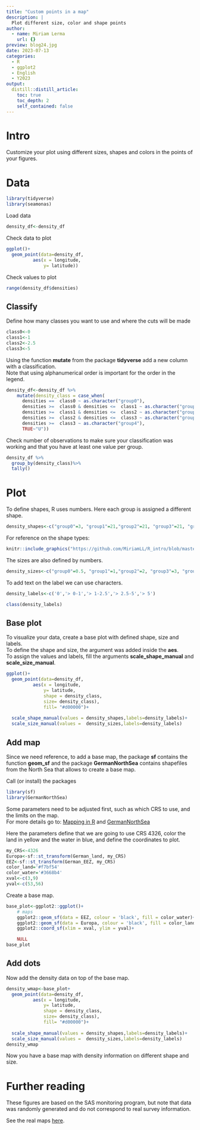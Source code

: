 ```yaml
---
title: "Custom points in a map"
description: |
  Plot different size, color and shape points
author:
  - name: Miriam Lerma
    url: {}
preview: blog24.jpg
date: 2023-07-13
categories:
  - R
  - ggplot2
  - English
  - Y2023
output:
  distill::distill_article:
    toc: true
    toc_depth: 2
    self_contained: false
---
```



# Intro

Customize your plot using different sizes, shapes and colors in the points of your figures.

# Data

```r
library(tidyverse)
library(seamonas)
```


Load data

```r
density_df<-density_df
```


Check data to plot

```r
ggplot()+
  geom_point(data=density_df,
          aes(x = longitude,
              y= latitude))
```

Check values to plot

```r
range(density_df$densities)
```


## Classify

Define how many classes you want to use and where the cuts will be made

```r
class0<-0
class1<-1
class2<-2.5
class3<-5
```

Using the function **mutate** from the package **tidyverse** add a new column with a classification.  
Note that using alphanumerical order is important for the order in the legend. 

```r
density_df<-density_df %>% 
    mutate(density_class = case_when(
      densities ==  class0 ~ as.character("group0"),
      densities >=  class0 & densities <=  class1 ~ as.character("group1"),
      densities >=  class1 & densities <=  class2 ~ as.character("group2"),
      densities >=  class2 & densities <=  class3 ~ as.character("group3"),
      densities >=  class3 ~ as.character("group4"),
      TRUE~"U"))
```

Check number of observations to make sure your classification was working and that you have at least one value per group.

```r
density_df %>%
  group_by(density_class)%>%
  tally()
```

# Plot

To define shapes, R uses numbers. Here each group is assigned a different shape. 

```r
density_shapes<-c("group0"=3, "group1"=21,"group2"=21, "group3"=21, "group4"=21)
```

For reference on the shape types:

```r
knitr::include_graphics("https://github.com/MiriamLL/R_intro/blob/master/Images/320Shapes.png?raw=true")
```

The sizes are also defined by numbers.

```r
density_sizes<-c("group0"=0.5, "group1"=1,"group2"=2, "group3"=3, "group4"=5)
```


To add text on the label we can use characters.

```r
density_labels<-c('0','> 0-1','> 1-2.5','> 2.5-5','> 5')
```

```r
class(density_labels)
```

## Base plot

To visualize your data, create a base plot with defined shape, size and labels.  
To define the shape and size, the argument was added inside the **aes**.  
To assign the values and labels, fill the arguments **scale_shape_manual** and **scale_size_manual**.  

```r
ggplot()+
  geom_point(data=density_df,
          aes(x = longitude,
              y= latitude,
              shape = density_class,
              size= density_class),
              fill= "#d00000")+
  
  scale_shape_manual(values = density_shapes,labels=density_labels)+
  scale_size_manual(values =  density_sizes,labels=density_labels)
```



## Add map

Since we need reference, to add a base map, the package **sf** contains the function **geom_sf** and the package **GermanNorthSea** contains shapefiles from the North Sea that allows to create a base map.

Call (or install) the packages

```r
library(sf)
library(GermanNorthSea)
```

Some parameters need to be adjusted first, such as which CRS to use, and the limits on the map.   
For more details go to: [Mapping in R](https://www.miriam-lerma.com/posts/2023-03-04-mapping-in-r/) and [GermanNorthSea](https://www.miriam-lerma.com/posts/2023-06-02-germannorthsea/)

Here the parameters define that we are going to use CRS 4326, color the land in yellow and the water in blue, and define the coordinates to plot.

```r
my_CRS<-4326
Europa<-sf::st_transform(German_land, my_CRS)
EEZ<-sf::st_transform(German_EEZ, my_CRS)
color_land='#f7bf54'
color_water='#3668b4'
xval<-c(3,9)
yval<-c(53,56)
```

Create a base map.

```r
base_plot<-ggplot2::ggplot()+
    # maps
    ggplot2::geom_sf(data = EEZ, colour = 'black', fill = color_water)+
    ggplot2::geom_sf(data = Europa, colour = 'black', fill = color_land)+ 
    ggplot2::coord_sf(xlim = xval, ylim = yval)+

    NULL
base_plot
```



## Add dots

Now add the density data on top of the base map.

```r
density_wmap<-base_plot+
  geom_point(data=density_df,
          aes(x = longitude,
              y= latitude,
              shape = density_class,
              size= density_class),
              fill= "#d00000")+
  
  scale_shape_manual(values = density_shapes,labels=density_labels)+
  scale_size_manual(values =  density_sizes,labels=density_labels)
density_wmap
```


Now you have a base map with density information on different shape and size.

# Further reading

These figures are based on the SAS monitoring program, but note that data was randomly generated and do not correspond to real survey information.

See the real maps [here](https://www.researchgate.net/publication/366325582_Monitoring_von_Seevogeln_in_der_deutschen_Nord-_und_Ostsee_2021).


